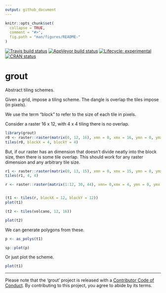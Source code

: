```yaml
---
output: github_document
---
```



<!-- README.md is generated from README.Rmd. Please edit that file -->

```r
knitr::opts_chunk$set(
  collapse = TRUE,
  comment = "#>",
  fig.path = "man/figures/README-"
)
```

<!-- badges: start -->
[![Travis build status](https://travis-ci.org/hypertidy/grout.svg?branch=master)](https://travis-ci.org/hypertidy/grout)
[![AppVeyor build status](https://ci.appveyor.com/api/projects/status/github/hypertidy/grout?branch=master&svg=true)](https://ci.appveyor.com/project/hypertidy/grout)
[![Lifecycle: experimental](https://img.shields.io/badge/lifecycle-experimental-orange.svg)](https://www.tidyverse.org/lifecycle/#experimental)
[![CRAN status](https://www.r-pkg.org/badges/version/grout)](https://CRAN.R-project.org/package=grout)
<!-- badges: end -->
  
# grout

Abstract tiling schemes. 


Given a grid, impose a tiling scheme. The dangle is overlap the tiles impose (in pixels). 

We use the term "block" to refer to the size of each tile in pixels. 

Consider a raster 16 x 12, with 4 x 4 tiling there is no overlap. 

```r
library(grout)
r0 <- raster::raster(matrix(0, 12, 16), xmn = 0, xmx = 16, ymn = 0, ymx = 12)
tiles(r0, blockX = 4, blockY = 4)

```

But, if our raster has an dimension that doesn't divide neatly into the block size, 
then there is some tile overlap. This should work for any raster dimension and any arbitrary tile size. 


```r
r1 <- raster::raster(matrix(0, 13, 15), xmn = 0, xmx = 15, ymn = 0, ymx = 13)
tiles(r1, 4, 4)

```


```r

r <- raster::raster(matrix(1:12, 30, 44), xmn= 0,xmx = 4, ymn = 0, ymx = 3)


(t1 <- tiles(r, blockX = 12, blockY = 12))
plot(t1)

(t2 <- tiles(volcano, 12, 16))

plot(t2)
```

We can generate polygons from these. 

```r
p <- as_polys(t1)

sp::plot(p)
```

Or just plot the scheme. 

```r
plot(t1)
```




---

Please note that the 'grout' project is released with a
[Contributor Code of Conduct](https://github.com/hypertidy/grout/blob/master/CODE_OF_CONDUCT.md).
By contributing to this project, you agree to abide by its terms.
